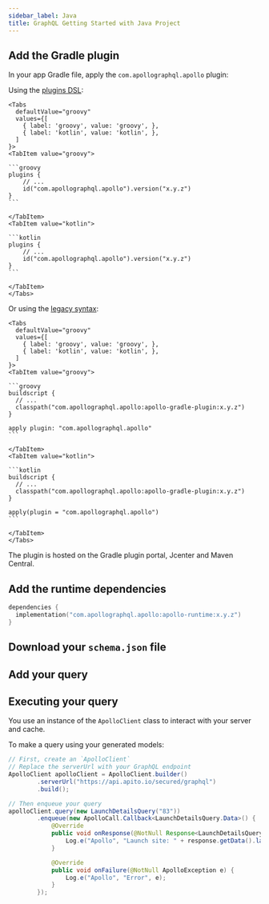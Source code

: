 ```yaml
---
sidebar_label: Java
title: GraphQL Getting Started with Java Project
---
```


## Add the Gradle plugin

In your app Gradle file, apply the `com.apollographql.apollo` plugin:

Using the [plugins DSL](https://docs.gradle.org/current/userguide/plugins.html#sec:plugins_block):

````mdx-code-block
<Tabs
  defaultValue="groovy"
  values={[
    { label: 'groovy', value: 'groovy', },
    { label: 'kotlin', value: 'kotlin', },
  ]
}>
<TabItem value="groovy">

```groovy
plugins {
    // ...
    id("com.apollographql.apollo").version("x.y.z")
}
```

</TabItem>
<TabItem value="kotlin">

```kotlin
plugins {
    // ...
    id("com.apollographql.apollo").version("x.y.z")
}
```

</TabItem>
</Tabs>
````

Or using the [legacy syntax](https://docs.gradle.org/current/userguide/plugins.html#sec:old_plugin_application):

````mdx-code-block
<Tabs
  defaultValue="groovy"
  values={[
    { label: 'groovy', value: 'groovy', },
    { label: 'kotlin', value: 'kotlin', },
  ]
}>
<TabItem value="groovy">

```groovy
buildscript {
  // ...
  classpath("com.apollographql.apollo:apollo-gradle-plugin:x.y.z")
}

apply plugin: "com.apollographql.apollo"
```

</TabItem>
<TabItem value="kotlin">

```kotlin
buildscript {
  // ...
  classpath("com.apollographql.apollo:apollo-gradle-plugin:x.y.z")
}

apply(plugin = "com.apollographql.apollo")
```

</TabItem>
</Tabs>
````

The plugin is hosted on the Gradle plugin portal, Jcenter and Maven Central.
## Add the runtime dependencies

```kotlin
dependencies {
  implementation("com.apollographql.apollo:apollo-runtime:x.y.z")
}
```

## Download your `schema.json` file

<DownloadSchema />

## Add your query

<AddQuery />

## Executing your query

You use an instance of the `ApolloClient` class to interact with your server and cache.

To make a query using your generated models:

```java
// First, create an `ApolloClient`
// Replace the serverUrl with your GraphQL endpoint
ApolloClient apolloClient = ApolloClient.builder()
        .serverUrl("https://api.apito.io/secured/graphql")
        .build();

// Then enqueue your query
apolloClient.query(new LaunchDetailsQuery("83"))
        .enqueue(new ApolloCall.Callback<LaunchDetailsQuery.Data>() {
            @Override
            public void onResponse(@NotNull Response<LaunchDetailsQuery.Data> response) {
                Log.e("Apollo", "Launch site: " + response.getData().launch.site);
            }

            @Override
            public void onFailure(@NotNull ApolloException e) {
                Log.e("Apollo", "Error", e);
            }
        });
```
